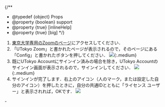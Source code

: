 
{/**
  * @typedef {object} Props
  * @property {boolean} support
  * @property {true} [inlineHelp]
  * @property {true} [big]
  */}

1. [東京大学専用のZoomのページ](https://u-tokyo-ac-jp.zoom.us/)にアクセスしてください．
2. 「UTokyo Zoom」と書かれたページが表示されるので，そのページにある「Config」と書かれたボタンを押してください．
   <If cond={props.big}>
     ![](/zoom/signin/1.png){:.medium}
   </If>
   <If cond={props.inlineHelp}>
     <SigninBrowserHelpExisting />
   </If>
3. 既にUTokyo Accountにサインイン済みの場合を除き，UTokyo Accountのサインイン画面が表示されるので，サインインしてください．
   <If cond={props.big}>
     ![](/zoom/signin/2.png){:.medium}
   </If>
4. サインインが完了します．右上のアイコン（人のマーク，または設定した自分のアイコン）を押したときに，自分の共通IDとともに「ライセンス ユーザー」と表示されれば，OKです．
   <If cond={props.big}>
     ![](/zoom/signin/license.png)
   </If>

<If cond={props.inlineHelp}>
  <Support lang="ja" show={props.support} />
  <Help lang="ja" support={props.support} slot="else">
    - <SigninBrowserHelpExisting oneline />
  </Help>
</If>
